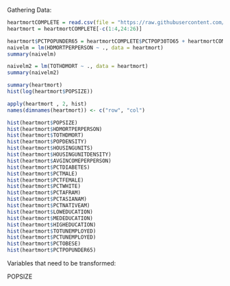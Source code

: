 
Gathering Data:
```r
heartmortCOMPLETE = read.csv(file = "https://raw.githubusercontent.com/PDBoegel/HeartMortality/master/HeartMort.csv", header = TRUE)
heartmort = heartmortCOMPLETE[-c(1:4,24:26)]
```


```r
heartmort$PCTPOPUNDER65 = heartmortCOMPLETE$PCTPOP30TO65 + heartmortCOMPLETE$PCTPOPUNDER30
naivelm = lm(HDMORTPERPERSON ~ ., data = heartmort)
summary(naivelm)
```

```r
naivelm2 = lm(TOTHDMORT ~ ., data = heartmort)
summary(naivelm2)
```

```r
summary(heartmort)
hist(log(heartmort$POPSIZE))

apply(heartmort , 2, hist)
names(dimnames(heartmort)) <- c("row", "col")
```


```r
hist(heartmort$POPSIZE)
hist(heartmort$HDMORTPERPERSON)
hist(heartmort$TOTHDMORT)
hist(heartmort$POPDENSITY)
hist(heartmort$HOUSINGUNITS)
hist(heartmort$HOUSINGUNITDENSITY)
hist(heartmort$AVGINCOMEPERPERSON)
hist(heartmort$PCTDIABETES)
hist(heartmort$PCTMALE)
hist(heartmort$PCTFEMALE)
hist(heartmort$PCTWHITE)
hist(heartmort$PCTAFRAM)
hist(heartmort$PCTASIANAM)
hist(heartmort$PCTNATIVEAM)
hist(heartmort$LOWEDUCATION)
hist(heartmort$MEDEDUCATION)
hist(heartmort$HIGHEDUCATION)
hist(heartmort$TOTUNEMPLOYED)
hist(heartmort$PCTUNEMPLOYED)
hist(heartmort$PCTOBESE)
hist(heartmort$PCTPOPUNDER65)
```
Variables that need to be transformed:

POPSIZE




